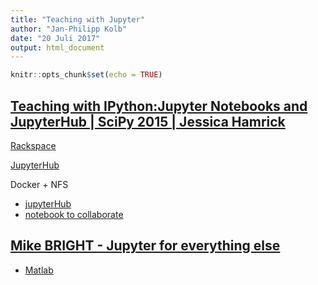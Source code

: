 ```yaml
---
title: "Teaching with Jupyter"
author: "Jan-Philipp Kolb"
date: "20 Juli 2017"
output: html_document
---
```


```r
knitr::opts_chunk$set(echo = TRUE)
```

## [Teaching with IPython:Jupyter Notebooks and JupyterHub | SciPy 2015 | Jessica Hamrick](https://www.youtube.com/watch?v=OuhtpxGuboY) 



[Rackspace](https://developer.rackspace.com/blog/deploying-jupyterhub-for-education/)

[](https://developer.rackspace.com/blog/how-did-we-serve-more-than-20000-ipython-notebooks-for-nature/)

[JupyterHub](http://jupyterhub.readthedocs.io/en/latest/getting-started.html)

Docker + NFS

- [jupyterHub](https://github.com/jupyterhub/jupyterhub)
- [notebook to collaborate](https://groups.google.com/forum/#!topic/jupyter/r7QSObF5YSg)

## [Mike BRIGHT - Jupyter for everything else](https://www.youtube.com/watch?v=wG6u51uuXEA)


- [Matlab](https://de.mathworks.com/products/matlab.html)

